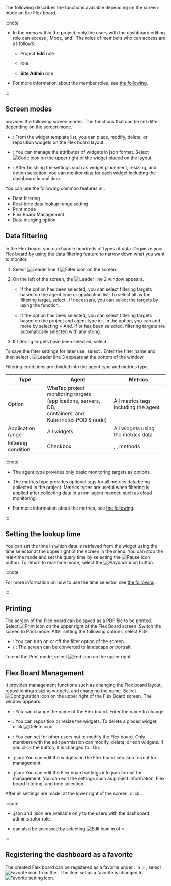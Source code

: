 The following describes the functions available depending on the screen mode on the Flex board.

:::note

- In the <Cmdname sid="side_flexboard" className="uitext" /> menu within the project, only the users with the dashboard editing role can access <Cmdname sid="edit_mode" className="uitext" />, <Cmdname sid="admin" className="uitext" /> Mode, and <Cmdname sid="filter" className="uitext" />. The roles of members who can access are as follows:

  - Project **Edit** role 

  - <Cmdname sid="ITM06494" className="b600" /> role

  - **Site Admin** role

- For more information about the member roles, see [the following](../project/project-structure#member-auth).

:::

## Screen modes

<Cmdname sid="side_flexboard" className="uitext" /> provides the following screen modes. The functions that can be set differ depending on the screen mode.

- <Cmdname sid="edit_mode" className="uitext" />: From the widget template list, you can place, modify, delete, or reposition widgets on the Flex board layout.

- <Cmdname sid="admin" className="uitext" />: You can manage the attributes of widgets in json format. Select ![Code icon](/img/ico-custom-code.svg) on the upper right of the widget placed on the layout.

- <Cmdname sid="view_mode" className="uitext" />: After finishing the settings such as widget placement, resizing, and option selection, you can monitor data for each widget including the dashboard in real time.

You can use the following common features in <Cmdname sid="side_flexboard" className="uitext" />.

- Data filtering
- Real-time data lookup range setting
- Print mode
- Flex Board Management
- Data merging option

## Data filtering

In the Flex board, you can handle hundreds of types of data. Organize your Flex board by using the data filtering feature to narrow down what you want to monitor.

<ImgLang img='flexboard-filter.png' desc='Flex board - filter' />

1. Select ![Leader line 1](/img/number-01.png) ![Filter icon](/img/ico-filter.svg) <Cmdname sid="filter" className="uitext" /> on the screen. 

2. On the left of the screen, the ![Leader line 2](/img/number-02.png) <Cmdname sid="filter" className="uitext" /> window appears.

   - If the <Cmdname sid="agent" className="uitext" /> option has been selected, you can select filtering targets based on the agent type or application list. To select all as the filtering target, select <Cmdname sid="select_all" className="uitext" />. If necessary, you can select the targets by using the <Cmdname sid="search" className="uitext" /> function.

   - If the <Cmdname sid="metrics" className="uitext" /> option has been selected, you can select filtering targets based on the project and agent type in <Cmdname sid="category" className="uitext" />. In the <Cmdname sid="category" className="uitext" /> option, you can add more by selecting <UI>+ And</UI>. If <Cmdname sid="contain" className="uitext" /> or <Cmdname sid="exclude" className="uitext" /> has been selected, filtering targets are automatically selected with any string.

3. If filtering targets have been selected, select <Cmdname sid="apply" className="uitext" />. 

To save the filter settings for later use, select <Cmdname sid="save_filter" className="uitext" />. Enter the filter name and then select <Cmdname sid="save" className="uitext" />. ![Leader line 3](/img/number-03.png) <Cmdname sid="saved_filter" className="uitext" /> appears at the bottom of the <Cmdname sid="filter" className="uitext" /> window.

Filtering conditions are divided into the agent type and metrics type.

| Type                | Agent                                                                                                          | Metrics                                                                                                                                        |
| ------------------- | -------------------------------------------------------------------------------------------------------------- | ---------------------------------------------------------------------------------------------------------------------------------------------- |
| Option              | WhaTap project monitoring targets <br/>(applications, servers, DB,<br/> containers, and Kubernetes POD & node) | All metrics tags including the agent                                                                                                           |
| Application range   | All widgets                                                                                                    | All widgets using the metrics data                                                                                                             |
| Filtering condition | Checkbox                                                                                                       | <Cmdname sid="equal" className="uitext" />, <Cmdname sid="contain" className="uitext" />, <Cmdname sid="exclude" className="uitext" /> methods |

:::note

- The agent type provides only basic monitoring targets as options.

- The metrics type provides optional tags for all metrics data being collected in the project. Metrics types are useful when filtering is applied after collecting data in a non-agent manner, such as cloud monitoring.

- For more information about the metrics, see [the following](metrics-intro).

:::

## Setting the lookup time

You can set the time in which data is retrieved from the widget using the time selector at the upper right of the screen in the <Cmdname sid="side_flexboard" className="uitext" /> menu. You can stop the real-time mode and set the query time by selecting the ![Pause icon](/img/ic-pause-green.svg) button. To return to real-time mode, select the ![Playback icon](/img/ico-play-time.svg) button.

:::note

For more information on how to use the time selector, see [the following](usage-ui#timeselector).

:::

## Printing

The screen of the Flex board can be saved as a PDF file to be printed. Select ![Print icon](/img/ico-print.svg) on the upper right of the Flex Board screen. Switch the screen to Print mode. After setting the following options, select <UI>PDF</UI><Cmdname sid="download" className="uitext" />.

- <Cmdname sid="filter_visible_msg" className="uitext" />: You can turn on or off the filter option of the screen.
- <Cmdname sid="change_landscape_mode_msg" className="uitext" replace="horizontal" /> / <Cmdname sid="change_landscape_mode_msg" className="uitext" replace="vertical" />: The screen can be converted to landscape or portrait.

To end the Print mode, select ![End icon](/img/ico-close.svg) <Cmdname sid="close_print_mode" className="uitext" /> on the upper right.

## Flex Board Management

It provides management functions such as changing the Flex board layout, repositioning/resizing widgets, and changing the name. Select ![Configuration icon](/img/ico-setting.svg) on the upper right of the Flex Board screen. The <Cmdname sid="flexboard_management" className="uitext" /> window appears. 

- <Cmdname sid="rename" className="uitext" />: You can change the name of the Flex board. Enter the name to change.

- <Cmdname sid="layout" className="uitext" />: You can reposition or resize the widgets. To delete a placed widget, click ![Delete icon](/img/ico-trash.svg).

- <Cmdname sid="dont_allow_users_to_modify" className="uitext" />: You can set for other users not to modify the Flex board. Only members with the edit permission can modify, delete, or edit widgets. If you click the button, it is changed to <Cmdname sid="dont_allow_users_to_modify" className="uitext" /><UI>: On</UI>.

- <Cmdname sid="widget" className="uitext" /><UI>.json</UI>: You can edit the widgets on the Flex board into json format for management.

- <Cmdname sid="option" className="uitext" /><UI>.json</UI>: You can edit the Flex board settings into json format for management. You can edit the settings such as project information, Flex board filtering, and time selection.

After all settings are made, at the lower right of the screen, click <Cmdname sid="save" className="uitext" />.

:::note

- <Cmdname sid="widget" className="uitext" /><UI>.json</UI> and <Cmdname sid="option" className="uitext" /><UI>.json</UI> are available only to the users with the dashboard administrator role.

- <Cmdname sid="flexboard_management" className="uitext" /> can also be accessed by selecting ![Edit icon](/img/ico-edit.svg) in <Cmdname sid="dashboard_list" className="uitext" /> of <Cmdname sid="side_dashboard" className="uitext" /> &gt; <Cmdname sid="side_flexboard" className="uitext" />.

:::

## Registering the dashboard as a favorite

<ImgLang img='flexboard-favorite.png' desc='Flex Board - Favorite' />

The created Flex board can be registered as a favorite under <Cmdname sid="side_dashboard" className="uitext" />. In <Cmdname sid="side_dashboard" className="uitext" /> > <Cmdname sid="side_flexboard" className="uitext" />, select ![Favorite icon](/img/ico-favorite.svg) from the <Cmdname sid="dashboard_list" className="uitext" />. The item set as a favorite is changed to ![Favorite setting icon](/img/ico-favorite-check.svg).
